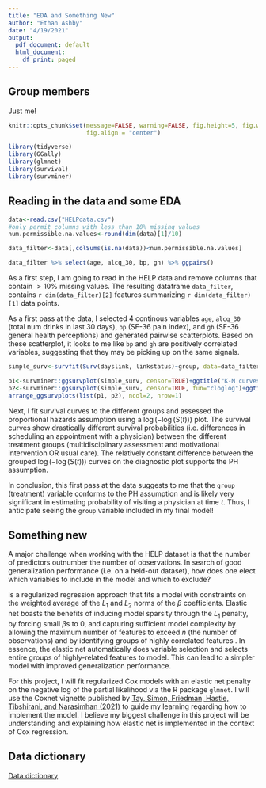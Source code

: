 ```yaml
---
title: "EDA and Something New"
author: "Ethan Ashby"
date: "4/19/2021"
output:
  pdf_document: default
  html_document:
    df_print: paged
---
```


## Group members

Just me!

```r
knitr::opts_chunk$set(message=FALSE, warning=FALSE, fig.height=5, fig.width=8, 
                      fig.align = "center")
```


```r
library(tidyverse)
library(GGally)
library(glmnet)
library(survival)
library(survminer)
```


## Reading in the data and some EDA

```r
data<-read.csv("HELPdata.csv")
#only permit columns with less than 10% missing values
num.permissible.na.values<-round(dim(data)[1]/10)

data_filter<-data[,colSums(is.na(data))<num.permissible.na.values]

data_filter %>% select(age, alcq_30, bp, gh) %>% ggpairs()
```

As a first step, I am going to read in the HELP data and remove columns that contain $>10\%$ missing values. The resulting dataframe `data_filter`, contains `r dim(data_filter)[2]` features summarizing `r dim(data_filter)[1]` data points.

As a first pass at the data, I selected 4 continous variables `age`, `alcq_30` (total num drinks in last 30 days), `bp` (SF-36 pain index), and `gh` (SF-36 general health perceptions) and generated pairwise scatterplots. Based on these scatterplot, it looks to me like `bp` and `gh` are positively correlated variables, suggesting that they may be picking up on the same signals.

```r
simple_surv<-survfit(Surv(dayslink, linkstatus)~group, data=data_filter)

p1<-survminer::ggsurvplot(simple_surv, censor=TRUE)+ggtitle("K-M curves of treat vs response")
p2<-survminer::ggsurvplot(simple_surv, censor=TRUE, fun="cloglog")+ggtitle("PH diagnostic plot")
arrange_ggsurvplots(list(p1, p2), ncol=2, nrow=1)
```

Next, I fit survival curves to the different groups and assessed the proportional hazards assumption using a $\log(-\log(S(t)))$ plot. The survival curves show drastically different survival probabilities (i.e. differences in scheduling an appointment with a physician) between the different treatment groups (multidisciplinary assessment and motivational intervention OR usual care). The relatively constant difference between the grouped $\log(-\log(S(t)))$ curves on the diagnostic plot supports the PH assumption.

In conclusion, this first pass at the data suggests to me that the `group` (treatment) variable conforms to the PH assumption and is likely very significant in estimating probability of visiting a physician at time $t$. Thus, I anticipate seeing the `group` variable included in my final model!

## Something new

A major challenge when working with the HELP dataset is that the number of predictors outnumber the number of observations. In search of good generalization performance (i.e. on a held-out dataset), how does one elect which variables to include in the model and which to exclude? 

\textbf{The elastic net} is a regularized regression approach that fits a model with constraints on the weighted average of the $L_1$ and $L_2$ norms of the $\beta$ coefficients. Elastic net boasts the benefits of inducing model sparsity through the $L_1$ penalty, by forcing small $\beta$s to 0, and capturing sufficient model complexity by allowing the maximum number of features to exceed $n$ (the number of observations) and by identifying groups of highly correlated features . In essence, the elastic net automatically does variable selection and selects entire groups of highly-related features to model. This can lead to a simpler model with improved generalization performance.

For this project, I will fit regularized Cox models with an elastic net penalty on the negative log of the partial likelihood via the R package `glmnet`. I will use the Coxnet vignette published by [Tay, Simon, Friedman, Hastie, Tibshirani, and Narasimhan (2021)](https://cran.r-project.org/web/packages/glmnet/vignettes/Coxnet.pdf) to guide my learning regarding how to implement the model. I believe my biggest challenge in this project will be understanding and explaining how elastic net is implemented in the context of Cox regression.

## Data dictionary

[Data dictionary](https://cran.r-project.org/web/packages/mosaicData/mosaicData.pdf)






